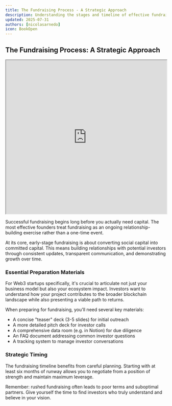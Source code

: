 ```yaml
---
title: The Fundraising Process - A Strategic Approach
description: Understanding the stages and timeline of effective fundraising for Web3 startups
updated: 2025-07-31
authors: [nicolasarnedo]
icon: BookOpen
---
```


## The Fundraising Process: A Strategic Approach

<div style={{ margin: '2rem 0' }}>
  <iframe 
    src="https://drive.google.com/file/d/1VaqC1tPvdwlE4W-Qs8--s1WVZybxVHw_/preview" 
    width="100%" 
    height="480" 
    allow="autoplay"
    style={{ border: 'none', borderRadius: '8px' }}
  ></iframe>
</div> 

Successful fundraising begins long before you actually need capital. The most effective founders treat fundraising as an ongoing relationship-building exercise rather than a one-time event.

At its core, early-stage fundraising is about converting social capital into committed capital. This means building relationships with potential investors through consistent updates, transparent communication, and demonstrating growth over time.

### Essential Preparation Materials

For Web3 startups specifically, it's crucial to articulate not just your business model but also your ecosystem impact. Investors want to understand how your project contributes to the broader blockchain landscape while also presenting a viable path to returns.

When preparing for fundraising, you'll need several key materials:
- A concise "teaser" deck (3-5 slides) for initial outreach
- A more detailed pitch deck for investor calls
- A comprehensive data room (e.g. in Notion) for due diligence
- An FAQ document addressing common investor questions
- A tracking system to manage investor conversations

### Strategic Timing

The fundraising timeline benefits from careful planning. Starting with at least six months of runway allows you to negotiate from a position of strength and maintain maximum leverage.

Remember: rushed fundraising often leads to poor terms and suboptimal partners. Give yourself the time to find investors who truly understand and believe in your vision.
